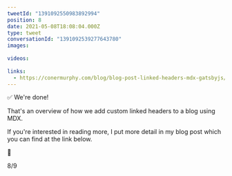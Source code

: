 ```yaml
---
tweetId: "1391092550983892994"
position: 8
date: 2021-05-08T18:08:04.000Z
type: tweet
conversationId: "1391092539277643780"
images:
  
videos:
  
links:
  - https://conermurphy.com/blog/blog-post-linked-headers-mdx-gatsbyjs/
---
```

✅ We're done!

That's an overview of how we add custom linked headers to a blog using MDX.

If you're interested in reading more, I put more detail in my blog post which you can find at the link below.

🔗 

8/9
